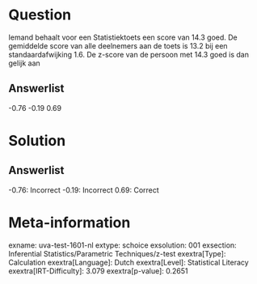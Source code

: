 Question
========

Iemand behaalt voor een Statistiektoets een score van 14.3 goed. De
gemiddelde score van alle deelnemers aan de toets is 13.2 bij een
standaardafwijking 1.6. De z-score van de persoon met 14.3 goed is dan
gelijk aan

Answerlist
----------

-0.76
-0.19
0.69

Solution
========

Answerlist
----------

-0.76: Incorrect
-0.19: Incorrect
0.69: Correct

Meta-information
================
exname: uva-test-1601-nl
extype: schoice
exsolution: 001
exsection: Inferential Statistics/Parametric Techniques/z-test
exextra[Type]: Calculation
exextra[Language]: Dutch
exextra[Level]: Statistical Literacy
exextra[IRT-Difficulty]: 3.079
exextra[p-value]: 0.2651
